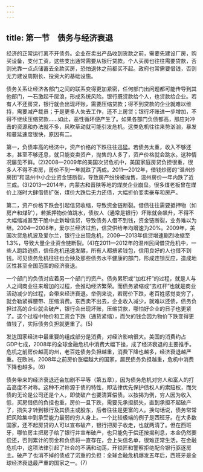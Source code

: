 ```yaml
---
---
---
```

title: 第一节　债务与经济衰退
---




经济的正常运行离不开债务。企业在卖出产品收到货款之前，需要先建设厂房，购买设备，支付工资，这些支出通常需要从银行贷款。个人买房也往往需要贷款，否则光靠一点点储蓄去全款买房，恐怕退休之前都买不起。政府也常需要借钱，否则无力建设周期长、投资大的基础设施。

债务关系让经济各部门之间的联系变得更加紧密，任何部门出问题都可能传导到其他部门，一石激起千层浪，形成系统风险。银行既贷款给个人，也贷款给企业。若有人不还房贷，银行就会出现坏账，需要压缩贷款；得不到贷款的企业就难以维持，需要减产裁员；于是更多人失去工作，还不上房贷；银行坏账进一步增加，不得不继续压缩贷款……如此，恶性循环便产生了。如果各部门负债都高，那应对冲击的资源和办法就不多，风吹草动就可能引发危机。这类危机往往来势汹汹，暴发和蔓延速度很快，原因有二。

第一，负债率高的经济中，资产价格的下跌往往迅猛。若债务太重，收入不够还本，甚至不够还息，就只能变卖资产，抛售的人多了，资产价格就会跳水。这种情况屡见不鲜。(2)2008—2009年的美国次贷危机中，美国家庭房贷负担很重，很多人不得不卖房，房价不到一年就跌了两成。2011—2012年，借钱炒房的“温州炒房团”和温州中小企业资金链断裂，导致房产纷纷被抛售，温州房价一年内跌了近三成。(3)2013—2014年，内蒙古和晋陕等地的煤炭企业崩盘。很多煤老板曾在煤价上涨时大肆借债扩张，煤价大跌后无力还债，大幅折价变卖豪车和房产。

第二，资产价格下跌会引起信贷收缩，导致资金链断裂。借债往往需要抵押物（如房产和煤矿），若抵押物价值跳水，债权人（通常是银行）坏账就会飙升，不得不大幅缩减甚至干脆中止新增信贷，导致债务人借不到钱，资金链断裂，业务难以为继。2004—2008年，爱尔兰经济过热，信贷供给年均增速为20%。2009年，美国次贷危机波及爱尔兰，银行业出现危机，2009—2013年信贷增速剧烈收缩至1.3%，导致大量企业资金链断裂。(4)在2011—2012年的温州民间借贷危机中，一些人跑路逃债，信任危机迅速发酵，所有人都捂紧钱包，信用良好的人也借不到钱。可见债务危机往往也会殃及那些债务水平健康的部门，形成连锁反应，造成地区性甚至全国范围的经济衰退。

一个部门的负债对应着另一个部门的资产。债务累积或“加杠杆”的过程，就是人与人之间商业往来增加的过程，会推动经济繁荣。而债务紧缩或“去杠杆”也就是商业活动减少的过程，会带来经济衰退。举例来说，若房价下跌，老百姓感觉变穷了，就会勒紧裤腰带、压缩消费。东西卖不出去，企业收入减少，就难以还债，债务负担过高的企业就会破产，银行会出现坏账，压缩贷款，哪怕好企业的日子也更紧了。这个过程中物价和工资会下跌（通货紧缩），而欠的钱会因为物价下跌变得更值钱了，实际债务负担就更重了。(5)

发达国家经济中最重要的组成部分是消费，对经济影响很大。美国的消费约占GDP七成，2008年的全球金融危机中消费大幅下挫，成了经济衰退的主要推手。危机之前房价越高的州，老百姓债务负担越重，消费下降也越多，经济衰退越严重。在欧洲，2008年之前房价涨幅越大的国家，居民债务负担越重，危机中消费下降也越多。(6)

债务带来的经济衰退还会加剧不平等（第五章），因为债务危机对穷人和富人的打击高度不对称。这种不对称源于债的特性，即法律优先保护债权人的索赔权，而欠债的无论是公司还是个人，即使破产也要清算偿债。以按揭为例，穷人因为收入低，买房借债的负担也重，房价一旦下跌，需要先承担损失，直到承担不起破产了，损失才转到银行及其债主或股东，后者往往是更富的人。换句话说，债务常常把风险集中到承受能力最弱的穷人身上。一个比较极端的例子是西班牙。在大多数国家，还不起房贷的人可以宣布破产，银行把房子收走，也就两清了。但在西班牙，哪怕房主把房子给了银行并宣布破产，也只能免于偿还按揭利息，本金仍然要偿还，否则累计的罚金和负债将一直存在，会上失信名单，很难正常生活。在金融危机中，这项法律引起了社会的不满和动荡，开锁匠和警察拒绝配合银行驱逐房主。破产了也消不掉的债成了沉重的负担：全球金融危机爆发五年后，西班牙是全球经济衰退最严重的国家之一。(7)